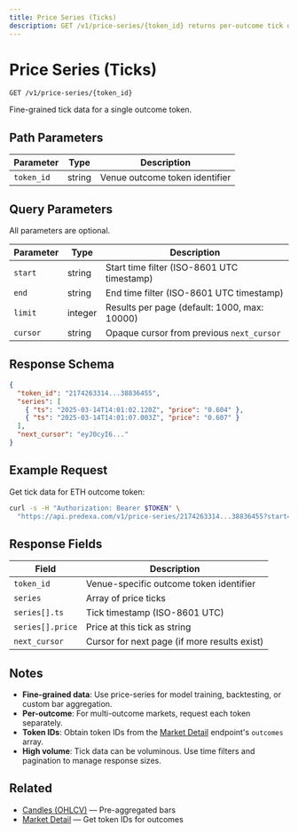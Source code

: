 ```yaml
---
title: Price Series (Ticks)
description: GET /v1/price-series/{token_id} returns per-outcome tick data with cursor pagination.
---
```


# Price Series (Ticks)

```
GET /v1/price-series/{token_id}
```

Fine-grained tick data for a single outcome token.

## Path Parameters

| Parameter | Type | Description |
|-----------|------|-------------|
| `token_id` | string | Venue outcome token identifier |

## Query Parameters

All parameters are optional.

| Parameter | Type | Description |
|-----------|------|-------------|
| `start` | string | Start time filter (ISO-8601 UTC timestamp) |
| `end` | string | End time filter (ISO-8601 UTC timestamp) |
| `limit` | integer | Results per page (default: 1000, max: 10000) |
| `cursor` | string | Opaque cursor from previous `next_cursor` |

## Response Schema

```json
{
  "token_id": "2174263314...38836455",
  "series": [
    { "ts": "2025-03-14T14:01:02.120Z", "price": "0.604" },
    { "ts": "2025-03-14T14:01:07.003Z", "price": "0.607" }
  ],
  "next_cursor": "eyJ0cyI6..."
}
```

## Example Request

Get tick data for ETH outcome token:

```bash
curl -s -H "Authorization: Bearer $TOKEN" \
  "https://api.predexa.com/v1/price-series/2174263314...38836455?start=2025-03-14T14:00:00Z&end=2025-03-14T15:00:00Z&limit=2000"
```

## Response Fields

| Field | Description |
|-------|-------------|
| `token_id` | Venue-specific outcome token identifier |
| `series` | Array of price ticks |
| `series[].ts` | Tick timestamp (ISO-8601 UTC) |
| `series[].price` | Price at this tick as string |
| `next_cursor` | Cursor for next page (if more results exist) |

## Notes

- **Fine-grained data**: Use price-series for model training, backtesting, or custom bar aggregation.
- **Per-outcome**: For multi-outcome markets, request each token separately.
- **Token IDs**: Obtain token IDs from the [Market Detail](/pages/discovery/market-detail) endpoint's `outcomes` array.
- **High volume**: Tick data can be voluminous. Use time filters and pagination to manage response sizes.

## Related

- [Candles (OHLCV)](/pages/time-series/candles) — Pre-aggregated bars
- [Market Detail](/pages/discovery/market-detail) — Get token IDs for outcomes
